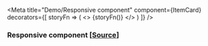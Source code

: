 
<Meta
  title="Demo/Responsive component"
  component={ItemCard}
  decorators={[
    storyFn => (
      <>
        <Sprites />
        {storyFn()}
      </>
    )
  ]}
/>

### Responsive component [[Source](https://github.com/mdingena/react-breakpoints-demo/tree/master/src/ItemCard)]

<Story name="ItemCard">
  <div style={{ height: 380 }}>
    <Resizer init='240px'>
      <ItemCard {...cats[1]} />
    </Resizer>
  </div>
</Story>
